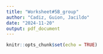 ```yaml
---
title: "Worksheet#5B_group"
author: "Cadiz, Guion, Jacildo"
date: "2024-11-20"
output: pdf_document
---
```


```r
knitr::opts_chunk$set(echo = TRUE)
```
